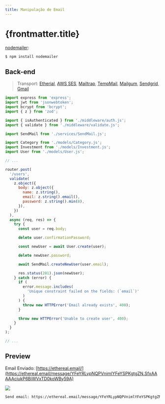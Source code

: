 ```yaml
---
title: Manipulação de Email
---
```



# {frontmatter.title}

[nodemailer](https://nodemailer.com/about/):

```bash
$ npm install nodemailer
```

<CodeTree src="/codes/expressjs/invest-app-email" githubUrl={true} />

## Back-end

<CodePreview src="/codes/expressjs/invest-app-email/.env.example" />

> Transport: [Etherial](https://ethereal.email/), [AWS SES](https://nodemailer.com/transports/ses/), [Mailtrap](https://mailtrap.io/), [TempMail](https://temp-mail.org/en/), [Mailgum](https://www.mailgun.com/), [Sendgrid](https://sendgrid.com/), [Gmail](https://gmail.com/)

<CodePreview src="/codes/expressjs/invest-app-email/src/config/mail.js" />

<CodePreview src="/codes/expressjs/invest-app-email/src/services/SendMail.js" />

```js title="/codes/expressjs/invest-app-upload/src/routes.js"
import express from 'express';
import jwt from 'jsonwebtoken';
import bcrypt from 'bcrypt';
import { z } from 'zod';

import { isAuthenticated } from './middleware/auth.js';
import { validate } from './middleware/validate.js';

import SendMail from './services/SendMail.js';

import Category from './models/Category.js';
import Investment from './models/Investment.js';
import User from './models/User.js';

// ...

router.post(
  '/users',
  validate(
    z.object({
      body: z.object({
        name: z.string(),
        email: z.string().email(),
        password: z.string().min(8),
      }),
    })
  ),
  async (req, res) => {
    try {
      const user = req.body;

      delete user.confirmationPassword;

      const newUser = await User.create(user);

      delete newUser.password;

      await SendMail.createNewUser(user.email);

      res.status(201).json(newUser);
    } catch (error) {
      if (
        error.message.includes(
          'Unique constraint failed on the fields: (`email`)'
        )
      ) {
        throw new HTTPError('Email already exists', 400);
      }

      throw new HTTPError('Unable to create user', 400);
    }
  }
);

// ...
```

## Preview

Email Enviado: [https://ethereal.email/](https://ethereal.email/message/YFeYRLypNQPVnimlYFeYSPKgtgZN.SfxAAAAAciukP6BiWVxTD0koWBy59A)

![](/lp2/imgs/expressjs/email/ethereal.png)

```txt
Send email: https://ethereal.email/message/YFeYRLypNQPVnimlYFeYSPKgtgZN.SfxAAAAAciukP6BiWVxTD0koWBy59A
```
